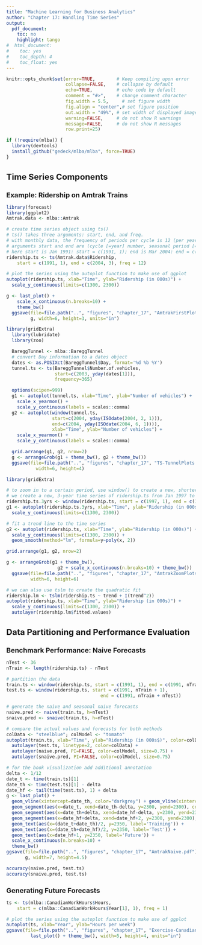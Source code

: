 ```yaml
---
title: "Machine Learning for Business Analytics"
author: "Chapter 17: Handling Time Series"
output:
  pdf_document:
    toc: no
    highlight: tango
#  html_document:
#    toc: yes
#    toc_depth: 4
#    toc_float: yes
---
```

<style>
h1.title { font-size: 28px; }
h1 { font-size: 22px; }
h2 { font-size: 18px; }
h3 { font-size: 14px; }
h4 { font-size: 12px; }
</style>
```r
knitr::opts_chunk$set(error=TRUE,        # Keep compiling upon error
                      collapse=FALSE,    # collapse by default
                      echo=TRUE,         # echo code by default
                      comment = "#>",    # change comment character
                      fig.width = 5.5,     # set figure width
                      fig.align = "center",# set figure position
                      out.width = "49%", # set width of displayed images
                      warning=FALSE,     # do not show R warnings
                      message=FALSE,     # do not show R messages
                      row.print=25)
```


```r
if (!require(mlba)) {
  library(devtools)
  install_github("gedeck/mlba/mlba", force=TRUE)
}
```

# Time Series Components
## Example: Ridership on Amtrak Trains
```r
library(forecast)
library(ggplot2)
Amtrak.data <- mlba::Amtrak

# create time series object using ts()
# ts() takes three arguments: start, end, and freq.
# with monthly data, the frequency of periods per cycle is 12 (per year).
# arguments start and end are (cycle [=year] number, seasonal period [=month] number) pairs.
# here start is Jan 1991: start = c(1991, 1); end is Mar 2004: end = c(2004, 3).
ridership.ts <- ts(Amtrak.data$Ridership,
    start = c(1991, 1), end = c(2004, 3), freq = 12)

# plot the series using the autoplot function to make use of ggplot
autoplot(ridership.ts, xlab="Time", ylab="Ridership (in 000s)") +
  scale_y_continuous(limits=c(1300, 2300))
```

```r
g <- last_plot() +
    scale_x_continuous(n.breaks=10) +
    theme_bw()
  ggsave(file=file.path("..", "figures", "chapter_17", "AmtrakFirstPlot.pdf"),
         g, width=6, height=3, units="in")
```

```r
library(gridExtra)
  library(lubridate)
  library(zoo)

  BareggTunnel <- mlba::BareggTunnel
  # convert Day information to a dates object
  dates <- as.POSIXct(BareggTunnel$Day, format='%d %b %Y')
  tunnel.ts <- ts(BareggTunnel$Number.of.vehicles,
                  start=c(2003, yday(dates[1])),
                  frequency=365)

  options(scipen=999)
  g1 <- autoplot(tunnel.ts, xlab="Time", ylab="Number of vehicles") +
    scale_x_yearmon() +
    scale_y_continuous(labels = scales::comma)
  g2 <- autoplot(window(tunnel.ts,
                 start=c(2004, yday(ISOdate(2004, 2, 1))),
                 end=c(2004, yday(ISOdate(2004, 6, 1)))),
                 xlab="Time", ylab="Number of vehicles") +
    scale_x_yearmon() +
    scale_y_continuous(labels = scales::comma)

  grid.arrange(g1, g2, nrow=2)
  g <- arrangeGrob(g1 + theme_bw(), g2 + theme_bw())
  ggsave(file=file.path("..", "figures", "chapter_17", "TS-TunnelPlots.pdf"), g,
           width=6, height=4)
```

```r
library(gridExtra)

# to zoom in to a certain period, use window() to create a new, shorter time series
# we create a new, 3-year time series of ridership.ts from Jan 1997 to Dec 1999
ridership.ts.3yrs <- window(ridership.ts, start = c(1997, 1), end = c(1999, 12))
g1 <- autoplot(ridership.ts.3yrs, xlab="Time", ylab="Ridership (in 000s)") +
  scale_y_continuous(limits=c(1300, 2300))

# fit a trend line to the time series
g2 <- autoplot(ridership.ts, xlab="Time", ylab="Ridership (in 000s)") +
  scale_y_continuous(limits=c(1300, 2300)) +
  geom_smooth(method="lm", formula=y~poly(x, 2))

grid.arrange(g1, g2, nrow=2)
```

```r
g <- arrangeGrob(g1 + theme_bw(),
                   g2 + scale_x_continuous(n.breaks=10) + theme_bw())
  ggsave(file=file.path("..", "figures", "chapter_17", "AmtrakZoomPlots.pdf"), g,
         width=6, height=6)

# we can also use tslm to create the quadratic fit
ridership.lm <- tslm(ridership.ts ~ trend + I(trend^2))
autoplot(ridership.ts, xlab="Time", ylab="Ridership (in 000s)") +
  scale_y_continuous(limits=c(1300, 2300)) +
  autolayer(ridership.lm$fitted.values)
```

# Data Partitioning and Performance Evaluation
## Benchmark Performance: Naive Forecasts
```r
nTest <- 36
nTrain <- length(ridership.ts) - nTest

# partition the data
train.ts <- window(ridership.ts, start = c(1991, 1), end = c(1991, nTrain))
test.ts <- window(ridership.ts, start = c(1991, nTrain + 1),
                                   end = c(1991, nTrain + nTest))

# generate the naive and seasonal naive forecasts
naive.pred <- naive(train.ts, h=nTest)
snaive.pred <- snaive(train.ts, h=nTest)

# compare the actual values and forecasts for both methods
colData <- "steelblue"; colModel <- "tomato"
autoplot(train.ts, xlab="Time", ylab="Ridership (in 000s$)", color=colData) +
  autolayer(test.ts, linetype=2, color=colData) +
  autolayer(naive.pred, PI=FALSE, color=colModel, size=0.75) +
  autolayer(snaive.pred, PI=FALSE, color=colModel, size=0.75)
```

```r
# for the book visualization add additional annotation
delta <- 1/12
date_t <- time(train.ts)[1]
date_th <- time(test.ts)[1] - delta
date_hf <- tail(time(test.ts), 1) + delta
g <- last_plot() +
  geom_vline(xintercept=date_th, color="darkgrey") + geom_vline(xintercept=date_hf, color="darkgrey") +
  geom_segment(aes(x=date_t, xend=date_th-delta, y=2300, yend=2300), color="darkgrey") +
  geom_segment(aes(x=date_th+delta, xend=date_hf-delta, y=2300, yend=2300), color="darkgrey")  +
  geom_segment(aes(x=date_hf+delta, xend=date_hf+2, y=2300, yend=2300), color="darkgrey") +
  geom_text(aes(x=(date_t+date_th)/2, y=2350, label='Training')) +
  geom_text(aes(x=(date_th+date_hf)/2, y=2350, label='Test')) +
  geom_text(aes(x=date_hf+1, y=2350, label='Future')) +
  scale_x_continuous(n.breaks=10) +
  theme_bw()
ggsave(file=file.path("..", "figures", "chapter_17", "AmtrakNaive.pdf"),
       g, width=7, height=4.5)
```

```r
accuracy(naive.pred, test.ts)
accuracy(snaive.pred, test.ts)
```

## Generating Future Forecasts
```r
ts <- ts(mlba::CanadianWorkHours$Hours,
    start = c(mlba::CanadianWorkHours$Year[1], 1), freq = 1)

# plot the series using the autoplot function to make use of ggplot
autoplot(ts, xlab="Year", ylab="Hours per week")
ggsave(file=file.path("..", "figures", "chapter_17", "Exercise-CanadianWorkers.pdf"),
         last_plot() + theme_bw(), width=5, height=4, units="in")
```

